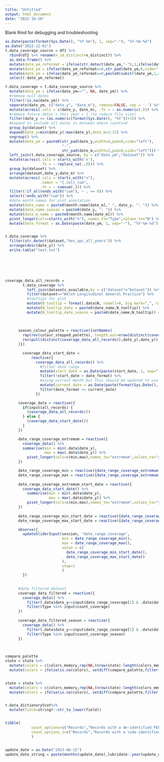 ```yaml
---
title: "Untitled"
output: html_document
date: "2022-10-20"
---
```


Blank Rmd for debugging and troubleshooting

```r
as.Date(paste(format(Sys.Date(), "%Y-%m"), 1, sep="-"), "%Y-%m-%d")
as.Date("2022-12-01")
t.data_coverage_source = df1 %>%
  rbind(df2 %>% rename(n_id_distinct=n_distinct)) %>%
  as.data.frame() %>%   
  mutate(date_ym_reformat = ifelse(str_detect(date_ym,"-"),1,ifelse(date_ym=="","",0))) %>%
  mutate(date_ym = ifelse(date_ym_reformat==0,str_pad(date_ym,6,side="left",pad=0),date_ym)) %>%
  mutate(date_ym = ifelse(date_ym_reformat==0,paste0(substr(date_ym,1,4),"-",substr(date_ym,5,6)),date_ym)) %>%
  select(-date_ym_reformat)

t.data_coverage = t.data_coverage_source %>%
  mutate(date_ym = ifelse(date_ym=="", NA, date_ym)) %>% 
  #remove null dates
  filter(!is.na(date_ym)) %>% 
  separate(date_ym, c("date_y", "date_m"), remove=FALSE, sep = '-') %>% 
  mutate(across(.cols = c(date_y, date_m), .fn = ~ as.numeric(.))) %>% 
  #remove future dates > this year + 1 (to reduce file size)
  filter(date_y <= (as.numeric(format(Sys.Date(), "%Y"))+1)) %>% 
  #expand to include all dates in between where counts=0
  group_by(dataset) %>%
  expand(date_y=min(date_y):max(date_y),date_m=1:12) %>%
  ungroup() %>%
  mutate(date_ym = paste0(str_pad(date_y,width=4,pad=0,side="left"),
                          "-",
                          str_pad(date_m,width=2,pad=0,side="left"))) %>% 
  left_join(t.data_coverage_source, by = c("date_ym","dataset")) %>%
  mutate(across(.cols = starts_with('n'),
                .fn = ~ replace_na(.,0))) %>%
  group_by(dataset) %>%
  arrange(dataset,date_y,date_m) %>%
  mutate(across(.cols = starts_with("n"),
                .names = "{.col}_cum",
                .fn = ~ cumsum(.))) %>% 
  filter(!if_all(ends_with("cum"), ~ . == 0)) %>% 
  select(!ends_with("cum")) %>%
  #date month names for plot annotation
  mutate(date_name = paste0(month.name[date_m]," ", date_y, ": ")) %>%
  mutate(date_name_season = paste0(date_y, ": ")) %>%
  mutate(date_m_name = paste0(month.name[date_m])) %>%
  pivot_longer(cols=starts_with("n"), names_to="Type",values_to="N") %>%
  mutate(date_format = as.Date(paste(date_ym, 1, sep="-"), "%Y-%m-%d"))


t.data_coverage %>%
  filter(str_detect(dataset,"hes_apc_all_years")) %>%
  arrange(desc(date_y)) %>%
  write.table("test.txt")




  
```



```r


coverage_data_all_records =  
        t.data_coverage %>%
          left_join(datasets_available,by = c("dataset"="Dataset")) %>%
          filter(dataset=="Welsh Longitudinal General Practice") %>%
          #tooltips for plot
          mutate(N_tooltip = format(.data$N, nsmall=0, big.mark=",", trim=TRUE)) %>%
          mutate(N_tooltip_date = paste0(date_name,N_tooltip)) %>%
          mutate(N_tooltip_date_season = paste0(date_name,N_tooltip)) #date_name_season
        
     
      
      season_colour_palette = reactive({setNames(
        rep(rev(colour_stepped_palette), length.out=nrow(distinct(coverage_data_all_records(),date_y))),
        rev(pull(distinct(coverage_data_all_records(),date_y),date_y))
      )})

        coverage_data_start_date =
            reactive({
              coverage_data_all_records() %>%
                #filter date range
                mutate(start_date = as.Date(paste(start_date, 1, sep="-"), "%Y-%m-%d")) %>%
                filter(!start_date > date_format) %>%
                #using current month but this should be updated to use production ym in future
                mutate(current_date = as.Date(paste(format(Sys.Date(), "%Y-%m"), 1, sep="-"), "%Y-%m-%d")) %>%
                filter(date_format <= current_date)
              })

      coverage_data = reactive({
        if(input$all_records) {
          (coverage_data_all_records())
        } else {
          (coverage_data_start_date())
        }
      })

      date_range_coverage_extremum = reactive({
        coverage_data() %>%
        summarise(min = min(.data$date_y),
                  max = max(.data$date_y)) %>%
          pivot_longer(cols=c(min,max),names_to="extremum",values_to="year")
      })

      date_range_coverage_min = reactive({date_range_coverage_extremum() %>% filter(.data$extremum=="min") %>% pull(year)})
      date_range_coverage_max = reactive({date_range_coverage_extremum() %>% filter(.data$extremum=="max") %>% pull(year)})
      
      date_range_coverage_extremum_start_date = reactive({
        coverage_data_start_date() %>%
          summarise(min = min(.data$date_y),
                    max = max(.data$date_y)) %>%
          pivot_longer(cols=c(min,max),names_to="extremum",values_to="year")
      })
      
      date_range_coverage_min_start_date = reactive({date_range_coverage_extremum_start_date() %>% filter(.data$extremum=="min") %>% pull(year)})
      date_range_coverage_max_start_date = reactive({date_range_coverage_extremum_start_date() %>% filter(.data$extremum=="max") %>% pull(year)})

      observe({
        updateSliderInput(session, "date_range_coverage",
                          min = date_range_coverage_min(),
                          max = date_range_coverage_max(),
                          value = c(
                            date_range_coverage_min_start_date(),
                            date_range_coverage_max_start_date()
                          ),
                          step=1
                          )
        })
      
    
      #date filtered dataset
      coverage_data_filtered = reactive({
        coverage_data() %>%
          filter(.data$date_y>=input$date_range_coverage[1] & .data$date_y<=input$date_range_coverage[2]) %>%
          filter(Type %in% input$count_coverage)
      })
      
      coverage_data_filtered_season = reactive({
        coverage_data() %>%
          filter(.data$date_y>=input$date_range_coverage[1] & .data$date_y<=input$date_range_coverage[2]) %>%
          filter(Type %in% input$count_coverage_season)
      })

      


```


```r
compare_palette
state = state %>% 
  mutate(colors = c(colors_memory,rep(NA,(nrow(state)-length(colors_memory))))) %>%
  mutate(colors = ifelse(is.na(colors), setdiff(compare_palette,filter(state,!is.na(colors))$colors)[1], colors))


state = state %>% 
  mutate(colors = c(colors_memory,rep(NA,(nrow(state)-length(colors_memory))))) %>%
  mutate(colors = ifelse(is.na(colors), setdiff(compare_palette,filter(state,!is.na(colors))$colors)[1], colors))


t.data_dictionaryScot%>%
  mutate(field=stringr::str_to_lower(field))


tibble(
            count_options=c("Records","Records with a de-identified PERSON ID","Distinct de-identified PERSON ID"),
            count_options_1=c("Records","Records with a \nde-identified PERSON ID","Distinct \nde-identified PERSON ID")
            )


update_date = as.Date("2023-06-15")
update_date_string = paste(months(update_date),lubridate::year(update_date))

```



